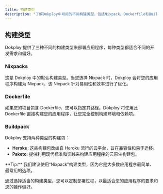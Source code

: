 ```yaml
---
title: 构建类型
description: "了解Dokploy中可用的不同构建类型，包括Nixpack、Dockerfile和Building pack选项。"
---
```



## 构建类型

Dokploy 提供了三种不同的构建类型来部署应用程序，每种类型都适合不同的开发需求和偏好。

### Nixpacks

这是 Dokploy 中的默认构建类型。当您选择 Nixpack 时，Dokploy 会将您的应用程序构建为 Nixpack，该 Nixpack 针对易用性和效率进行了优化。

### Dockerfile

如果您的项目包含 Dockerfile，您可以指定其路径。Dokploy 将使用此 Dockerfile 直接构建您的应用程序，让您完全控制构建环境和依赖项。

### Buildpack

Dokploy 支持两种类型的构建包：

- **Heroku**: 这些构建包改编自 Heroku 流行的云平台，旨在兼容性和易于迁移。
- **Paketo**: 提供利用现代标准和实践来构建应用程序的云原生构建包。

<Aside>
  **Tip:**
  我们建议使用“Nixpack”构建类型，因为它是大多数应用程序最简单、最常用的选项。
</Aside>

通过选择适当的构建类型，您可以定制部署过程，以最适合您的应用程序的要求和您的操作偏好。

